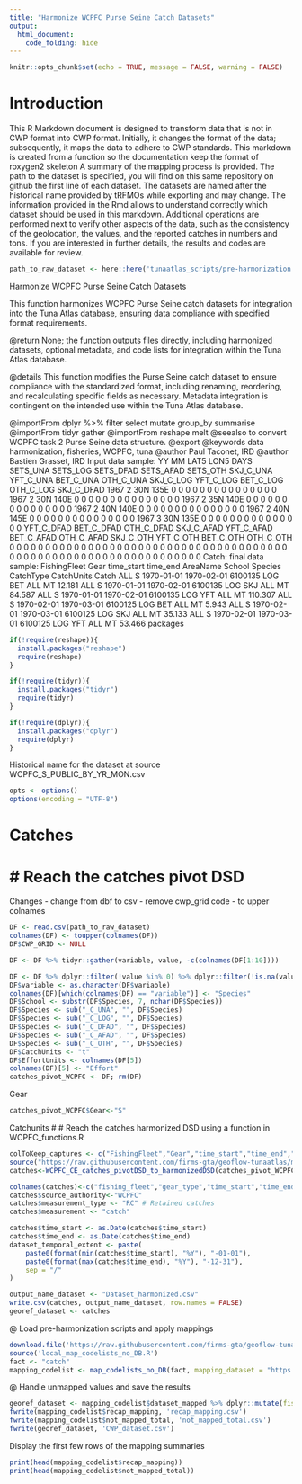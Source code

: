 ```yaml
---
title: "Harmonize WCPFC Purse Seine Catch Datasets"
output: 
  html_document: 
    code_folding: hide
---
```

```r
knitr::opts_chunk$set(echo = TRUE, message = FALSE, warning = FALSE)
```

# Introduction

This R Markdown document is designed to transform data that is not in CWP format into CWP format.
Initially, it changes the format of the data; subsequently, it maps the data to adhere to CWP standards.
This markdown is created from a function so the documentation keep the format of roxygen2 skeleton
A summary of the mapping process is provided. The path to the dataset is specified, you will find on this same repository on github the first line of each dataset. The datasets are named after the historical name provided by tRFMOs while exporting and may change. The information provided in the Rmd allows to understand correctly which dataset should be used in this markdown.
Additional operations are performed next to verify other aspects of the data, such as the consistency of the geolocation, the values, and the reported catches in numbers and tons.
If you are interested in further details, the results and codes are available for review.

```r
path_to_raw_dataset <- here::here('tunaatlas_scripts/pre-harmonization', 'wcpfc', 'catch', 'data', 'WCPFC_S_PUBLIC_BY_YR_MON.csv')
```

Harmonize WCPFC Purse Seine Catch Datasets

This function harmonizes WCPFC Purse Seine catch datasets for integration into the Tuna Atlas database, ensuring data compliance with specified format requirements.


@return None; the function outputs files directly, including harmonized datasets,
        optional metadata, and code lists for integration within the Tuna Atlas database.

@details This function modifies the Purse Seine catch dataset to ensure compliance with the standardized
         format, including renaming, reordering, and recalculating specific fields as necessary.
         Metadata integration is contingent on the intended use within the Tuna Atlas database.

@importFrom dplyr %>% filter select mutate group_by summarise
@importFrom tidyr gather
@importFrom reshape melt
@seealso \code{\link{WCPFC_CE_catches_pivotDSD_to_harmonizedDSD}} to convert WCPFC task 2 Purse Seine data structure.
@export
@keywords data harmonization, fisheries, WCPFC, tuna
@author Paul Taconet, IRD \email{paul.taconet@ird.fr}
@author Bastien Grasset, IRD \email{bastien.grasset@ird.fr}
Input data sample:
YY MM LAT5 LON5 DAYS SETS_UNA SETS_LOG SETS_DFAD SETS_AFAD SETS_OTH SKJ_C_UNA YFT_C_UNA BET_C_UNA OTH_C_UNA SKJ_C_LOG YFT_C_LOG BET_C_LOG OTH_C_LOG SKJ_C_DFAD
1967  2  30N 135E    0        0        0         0         0        0         0         0         0         0         0         0         0         0          0
1967  2  30N 140E    0        0        0         0         0        0         0         0         0         0         0         0         0         0          0
1967  2  35N 140E    0        0        0         0         0        0         0         0         0         0         0         0         0         0          0
1967  2  40N 140E    0        0        0         0         0        0         0         0         0         0         0         0         0         0          0
1967  2  40N 145E    0        0        0         0         0        0         0         0         0         0         0         0         0         0          0
1967  3  30N 135E    0        0        0         0         0        0         0         0         0         0         0         0         0         0          0
YFT_C_DFAD BET_C_DFAD OTH_C_DFAD SKJ_C_AFAD YFT_C_AFAD BET_C_AFAD OTH_C_AFAD SKJ_C_OTH YFT_C_OTH BET_C_OTH OTH_C_OTH
0          0          0          0          0          0          0         0         0         0         0
0          0          0          0          0          0          0         0         0         0         0
0          0          0          0          0          0          0         0         0         0         0
0          0          0          0          0          0          0         0         0         0         0
0          0          0          0          0          0          0         0         0         0         0
0          0          0          0          0          0          0         0         0         0         0
Catch: final data sample:
FishingFleet Gear time_start   time_end AreaName School Species CatchType CatchUnits   Catch
ALL    S 1970-01-01 1970-02-01  6100135    LOG     BET       ALL         MT  12.181
ALL    S 1970-01-01 1970-02-01  6100135    LOG     SKJ       ALL         MT  84.587
ALL    S 1970-01-01 1970-02-01  6100135    LOG     YFT       ALL         MT 110.307
ALL    S 1970-02-01 1970-03-01  6100125    LOG     BET       ALL         MT   5.943
ALL    S 1970-02-01 1970-03-01  6100125    LOG     SKJ       ALL         MT  35.133
ALL    S 1970-02-01 1970-03-01  6100125    LOG     YFT       ALL         MT  53.466
packages

```r
if(!require(reshape)){
  install.packages("reshape")
  require(reshape)
}

if(!require(tidyr)){
  install.packages("tidyr")
  require(tidyr)
}

if(!require(dplyr)){
  install.packages("dplyr")
  require(dplyr)
}
```

Historical name for the dataset at source  WCPFC_S_PUBLIC_BY_YR_MON.csv

```r
opts <- options()
options(encoding = "UTF-8")
```

# Catches
# # Reach the catches pivot DSD
Changes
- change from dbf to csv
- remove cwp_grid code
- to upper colnames

```r
DF <- read.csv(path_to_raw_dataset)
colnames(DF) <- toupper(colnames(DF))
DF$CWP_GRID <- NULL

DF <- DF %>% tidyr::gather(variable, value, -c(colnames(DF[1:10])))

DF <- DF %>% dplyr::filter(!value %in% 0) %>% dplyr::filter(!is.na(value))
DF$variable <- as.character(DF$variable)
colnames(DF)[which(colnames(DF) == "variable")] <- "Species"
DF$School <- substr(DF$Species, 7, nchar(DF$Species))
DF$Species <- sub("_C_UNA", "", DF$Species)
DF$Species <- sub("_C_LOG", "", DF$Species)
DF$Species <- sub("_C_DFAD", "", DF$Species)
DF$Species <- sub("_C_AFAD", "", DF$Species)
DF$Species <- sub("_C_OTH", "", DF$Species)
DF$CatchUnits <- "t"
DF$EffortUnits <- colnames(DF[5])
colnames(DF)[5] <- "Effort"
catches_pivot_WCPFC <- DF; rm(DF)
```

Gear

```r
catches_pivot_WCPFC$Gear<-"S"
```

Catchunits
# # Reach the catches harmonized DSD using a function in WCPFC_functions.R

```r
colToKeep_captures <- c("FishingFleet","Gear","time_start","time_end","AreaName","School","Species","CatchType","CatchUnits","Catch")
source("https://raw.githubusercontent.com/firms-gta/geoflow-tunaatlas/master/sardara_functions/WCPFC_CE_catches_pivotDSD_to_harmonizedDSD.R")
catches<-WCPFC_CE_catches_pivotDSD_to_harmonizedDSD(catches_pivot_WCPFC,colToKeep_captures)

colnames(catches)<-c("fishing_fleet","gear_type","time_start","time_end","geographic_identifier","fishing_mode","species","measurement_type","measurement_unit","measurement_value")
catches$source_authority<-"WCPFC"
catches$measurement_type <- "RC" # Retained catches
catches$measurement <- "catch" 
```


```r
catches$time_start <- as.Date(catches$time_start)
catches$time_end <- as.Date(catches$time_end)
dataset_temporal_extent <- paste(
	paste0(format(min(catches$time_start), "%Y"), "-01-01"),
	paste0(format(max(catches$time_end), "%Y"), "-12-31"),
	sep = "/"
)

output_name_dataset <- "Dataset_harmonized.csv"
write.csv(catches, output_name_dataset, row.names = FALSE)
georef_dataset <- catches
```

@ Load pre-harmonization scripts and apply mappings

```r
download.file('https://raw.githubusercontent.com/firms-gta/geoflow-tunaatlas/master/tunaatlas_scripts/pre-harmonization/map_codelists_no_DB.R', destfile = 'local_map_codelists_no_DB.R')
source('local_map_codelists_no_DB.R')
fact <- "catch"
mapping_codelist <- map_codelists_no_DB(fact, mapping_dataset = "https://raw.githubusercontent.com/fdiwg/fdi-mappings/main/global/firms/gta/codelist_mapping_rfmos_to_global.csv", dataset_to_map = georef_dataset, mapping_keep_src_code = FALSE, summary_mapping = TRUE, source_authority_to_map = c("IATTC", "CCSBT", "WCPFC"))
```

@ Handle unmapped values and save the results

```r
georef_dataset <- mapping_codelist$dataset_mapped %>% dplyr::mutate(fishing_fleet = ifelse(fishing_fleet == 'UNK', 'NEI', fishing_fleet), gear_type = ifelse(gear_type == 'UNK', '99.9', gear_type))
fwrite(mapping_codelist$recap_mapping, 'recap_mapping.csv')
fwrite(mapping_codelist$not_mapped_total, 'not_mapped_total.csv')
fwrite(georef_dataset, 'CWP_dataset.csv')
```

Display the first few rows of the mapping summaries

```r
print(head(mapping_codelist$recap_mapping))
print(head(mapping_codelist$not_mapped_total))
```

